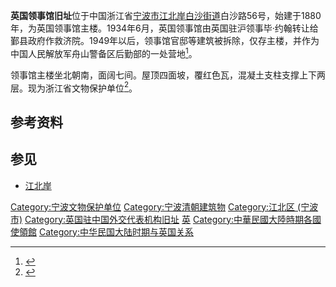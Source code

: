 {{coord|29.887546|N|121.560511|E|format=dms|display=title}}
{{文物保护单位
| 级别 = 省级
| 省区市 = 浙江省
| 名称 = [[江北岸近代建筑群|江北岸近代建筑群]]
| 子项 = 英国领事馆旧址
| 图片 = British Consulate Site in Ningbo 20161001 (4).jpg
| 所在 = [[宁波市|宁波市]][[江北区_(宁波市)|江北区]]
| 分类 = 
| 时代 = [[清朝|清]]
| 编号 = 
| 登录 = 2005年
}}
'''英国领事馆旧址'''位于中国浙江省[[宁波市|宁波市]][[江北岸|江北岸]][[白沙街道_(宁波市)|白沙街道]]白沙路56号，始建于1880年，为英国领事馆主楼。1934年6月，英国领事馆由英国驻沪领事毕·约翰转让给鄞县政府作救济院。1949年以后，领事馆官邸等建筑被拆除，仅存主楼，并作为中国人民解放军舟山警备区后勤部的一处营地<ref>{{cite web|url=http://www.nbwh.gov.cn/art/2011/12/19/art_666_4752.html|title=江北岸近代建筑群|publisher=宁波文化网|date=2011-12-19|accessdate=2016-10-06|deadurl=yes|archiveurl=https://web.archive.org/web/20161009112055/http://www.nbwh.gov.cn/art/2011/12/19/art_666_4752.html|archivedate=2016-10-09}}</ref>。

领事馆主楼坐北朝南，面阔七间。屋顶四面坡，覆红色瓦，混凝土支柱支撑上下两层。现为浙江省文物保护单位<ref>{{cite web|url=http://www.nbwb.net/pd_wwbh/info.aspx?Id=875&type=2|title=江北岸近代建筑群|publisher=宁波文化遗产保护网|date=2006-06-22|accessdate=2012-12-23|archive-date=2015-03-29|archive-url=https://web.archive.org/web/20150329001705/http://www.nbwb.net/pd_wwbh/info.aspx?Id=875&type=2|dead-url=no}}</ref>。

{{Gallery
|width = 240
|height = 
|lines = 1
|File:British Consulate Site in Ningbo 20161001 (1).jpg|
|File:British Consulate Site in Ningbo 20161001 (3).jpg|
}}

== 参考资料 ==
{{commonscat|Zhejiang Custom Site in Ningbo}}
{{reflist}}

== 参见 ==
* [[江北岸|江北岸]]

{{英国驻外机构}}
{{宁波市境内的浙江省文物保护单位}}
{{Ningbo-stub}}
[[Category:宁波文物保护单位|Category:宁波文物保护单位]]
[[Category:宁波清朝建筑物|Category:宁波清朝建筑物]]
[[Category:江北区_(宁波市)|Category:江北区 (宁波市)]]
[[Category:英国驻中国外交代表机构旧址|Category:英国驻中国外交代表机构旧址]]
[[Category:駐寧波外交代表機構|英]]
[[Category:中華民國大陸時期各國使領館|Category:中華民國大陸時期各國使領館]]
[[Category:中华民国大陆时期与英国关系|Category:中华民国大陆时期与英国关系]]